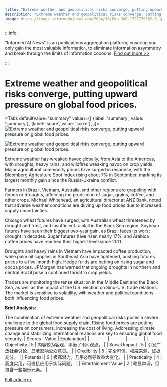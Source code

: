 ```yaml
---
title: "Extreme weather and geopolitical risks converge, putting upward pressure on global food prices."
description: "Extreme weather and geopolitical risks converge, putting upward pressure on global food prices."
image: https://image.informedainews.com/2024/10/Foo-JqR-1727779382-0.jpg
---
```



:::info

"Informed AI News" is an publications aggregation platform, ensuring you only gain the most valuable information, to eliminate information asymmetry and break through the limits of information cocoons.  [Find out more >>](/)

:::

# Extreme weather and geopolitical risks converge, putting upward pressure on global food prices.


<Tabs
	defaultValue="summary"
	values={[
	{label: 'summary', value: 'summary'},
	{label: 'score', value: 'score'},
]}>
<TabItem value="summary">
<img
  src="https://image.informedainews.com/2024/10/Foo-JqR-1727779382-0.jpg"
  alt="Extreme weather and geopolitical risks converge, putting upward pressure on global food prices."
/>

<img
  src="https://image.informedainews.com/2024/10/Foo-SaG-1727779382-1.jpg"
  alt="Extreme weather and geopolitical risks converge, putting upward pressure on global food prices."
/>



Extreme weather has wreaked havoc globally, from Asia to the Americas, with droughts, heavy rains, and wildfires wreaking havoc on crop yields. Major agricultural commodity prices have surged in response, with the Bloomberg Agriculture Spot Index rising about 7% in September, marking its largest monthly gain since the Russia-Ukraine conflict.

Farmers in Brazil, Vietnam, Australia, and other regions are grappling with floods or droughts, affecting the production of sugar, grains, coffee, and other crops. Michael Whitehead, an agricultural director at ANZ Bank, noted that adverse weather conditions are driving up food prices due to increased supply uncertainties.

Chicago wheat futures have surged, with Australian wheat threatened by drought and frost, and insufficient rainfall in the Black Sea region. Soybean futures have seen their biggest two-year gain, as Brazil faces its worst drought in decades. Sugar futures have risen nearly 17%, and Arabica coffee prices have reached their highest level since 2011.

Droughts and heavy rains in Vietnam have impacted coffee production, while palm oil supplies in Southeast Asia have tightened, pushing futures prices to a five-month high. Hedge funds are betting on rising sugar and cocoa prices. JPMorgan has warned that ongoing droughts in northern and central Brazil pose a continued threat to crop yields.

Traders are monitoring the tense situation in the Middle East and the Black Sea, as well as the impact of the U.S. election on Sino-U.S. trade relations. The market is sensitive to volatility, with weather and political conditions both influencing food prices.

**Brief Analysis:**

The combination of extreme weather and geopolitical risks poses a severe challenge to the global food supply chain. Rising food prices are putting pressure on consumers, increasing the cost of living. Addressing climate change and stabilizing international relations are key to ensuring global food security.
</TabItem>
<TabItem value="score">
	| Scores     | Value   | Explanation |
	| -------- | ------- | ------- |
	| Objectivity  | 5    | 内容较为客观，平衡了不同观点。    |
	| Social Impact | 5     | 引发广泛社会讨论，显著影响公众意见。    |
	| Credibility    | 5    | 完全可信，权威来源，证据充分。    |
	| Potential    | 6    | 极高潜力，几乎必然导致重大变化。    |
	| Practicality    | 4    | 高度实用，可直接应用于实际问题。    |
	| Entertainment Value    | 2    | 略显单调，但包含一些娱乐元素。    |
</TabItem>
</Tabs>

[Full article>>](https://www.cnbeta.com.tw/articles/tech/1447624.htm)
